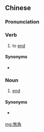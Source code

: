 ==Chinese==
{{zh-forms|alt=煞果,煞擱,煞割,剎角}}

===Pronunciation===
{{zh-pron
|m-s=sa2go2
|cat=v,n
}}

===Verb===
{{zh-verb}}

# {{lb|zh|Sichuan}} to [[end]]

====Synonyms====
* {{qualifier|Standard Mandarin}} {{zh-l|結束}}

===Noun===
{{zh-noun}}

# {{lb|zh|Sichuan}} [[end]]

====Synonyms====
* {{qualifier|Standard Mandarin}} {{zh-l|最後}}

[[mg:煞角]]